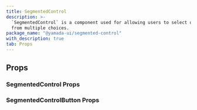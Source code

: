 ```yaml
---
title: SegmentedControl
description: >-
  `SegmentedControl` is a component used for allowing users to select one option
  from multiple choices.
package_name: "@yamada-ui/segmented-control"
with_description: true
tab: Props
---
```


## Props

### SegmentedControl Props

<PropsCard
  name="colorScheme"
  type='"whiteAlpha" | "blackAlpha" | "gray" | "zinc" | "neutral" | "stone" | "red" | "rose" | "pink" | "orange" | "amber" | "yellow" | "lime" | "green" | "emerald" | "teal" | "cyan" | "sky" | "blue" | "indigo" | "violet" | "purple" | "fuchsia"'
  description="The visual color appearance of the component."
/>
<PropsCard
  name="isDisabled"
  type="boolean"
  description="If `true`, the segmented control will be disabled."
/>
<PropsCard
  name="isReadOnly"
  type="boolean"
  description="If `true`, the segmented control will be readonly."
/>
<PropsCard
  name="items"
  type="SegmentedControlItem[]"
  description="If provided, generate segmented control buttons but based on items."
/>
<PropsCard
  name="name"
  type="string"
  description="The HTML `name` attribute used for forms."
/>
<PropsCard
  name="onChange"
  type="(value: string) => void"
  description="The callback fired when any children radio is checked or unchecked."
/>
<PropsCard
  name="size"
  type='"sm" | "md" | "lg"'
  description="The size of the SegmentedControl."
/>
<PropsCard
  name="value"
  type="string"
  description="The value of the segmented control."
/>
<PropsCard
  name="variant"
  type='"basic" | "rounded"'
  description="The variant of the SegmentedControl."
/>

### SegmentedControlButton Props

<PropsCard
  name="value"
  required
  type="string | number"
  description="The value of the segmented control button."
/>
<PropsCard
  name="isDisabled"
  type="boolean"
  description="If `true`, the segmented control will be disabled."
/>
<PropsCard
  name="isReadOnly"
  type="boolean"
  description="If `true`, the segmented control will be readonly."
/>
<PropsCard
  name="onChange"
  type="ChangeEventHandler<HTMLInputElement>"
  description="The callback fired when any children radio is checked or unchecked."
/>
